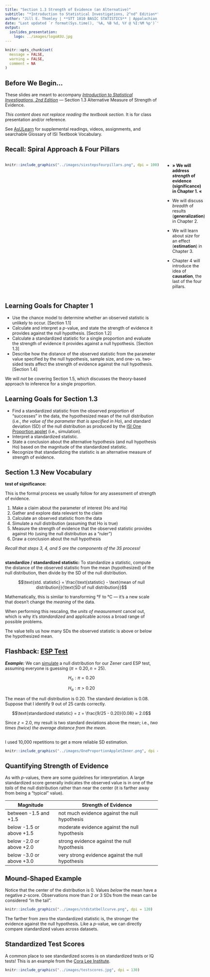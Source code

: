 ```yaml
---
title: "Section 1.3 Strength of Evidence (an Alternative)"
subtitle: "*Introduction to Statistical Investigations, 2^nd^ Edition*"
author: "Jill E. Thomley | **STT 1810 BASIC STATISTICS** | Appalachian State University"
date: "Last updated `r format(Sys.time(), '%A, %B %d, %Y @ %I:%M %p')`"
output: 
  ioslides_presentation:
    logo: ../images/logoASU.jpg
---
```


```r
knitr::opts_chunk$set(
  message = FALSE,
  warning = FALSE,
  comment = NA
)
```


## Before We Begin…

These slides are meant to accompany [*Introduction to Statistical Investigations, 2nd Edition*](http://www.isi-stats.com/isi/index2nd.html) --- Section 1.3 Alternative Measure of Strength of Evidence. 

*This content does not replace reading the textbook section.* It is for class presentation and/or reference.

See [AsULearn](https://asulearn.appstate.edu/) for supplemental readings, videos, assignments, and searchable Glossary of ISI Textbook Vocabulary.


## Recall: Spiral Approach & Four Pillars

:::::: {style="display: flex;"}

::: {}

```r
knitr::include_graphics("../images/sixstepsfourpillars.png", dpi = 100)
```

:::

::: {}

&nbsp;&nbsp;&nbsp;&nbsp;&nbsp;

:::

::: {}

* **&#187; We will address *strength* of evidence (significance) in Chapter 1. &#171;**

* We will discuss *breadth* of results (**generalization**) in Chapter 2.

* We will learn about *size* for an effect (**estimation**) in Chapter 3.

* Chapter 4 will introduce the idea of **causation**, the last of the four pillars. 

:::

::::


## Learning Goals for Chapter 1

* Use the chance model to determine whether an observed statistic is unlikely to occur. [Section 1.1]
* Calculate and interpret a *p*-value, and state the strength of evidence it provides against the null hypothesis. [Section 1.2]
* Calculate a standardized statistic for a single proportion and evaluate the strength of evidence it provides against a null hypothesis. [Section 1.3]
* Describe how the distance of the observed statistic from the parameter value specified by the null hypothesis, sample size, and one- vs. two-sided tests affect the strength of evidence against the null hypothesis. [Section 1.4]

We will *not* be covering Section 1.5, which discusses the theory-based approach to inference for a single proportion.


## Learning Goals for Section 1.3

* Find a standardized statistic from the observed proportion of “successes” in the data, the hypothesized mean of the null distribution (i.e., *the value of the parameter that is specified in Ho*), and standard deviation (SD) of the null distribution as produced by the [ISI One Proportion applet](http://www.isi-stats.com/isi2nd/ISIapplets2021.html) (i.e., simulation).
* Interpret a standardized statistic.
* State a conclusion about the alternative hypothesis (and null hypothesis Ho) based on the magnitude of the standardized statistic.
* Recognize that standardizing the statistic is an alternative measure of strength of evidence.


## Section 1.3 New Vocabulary

**test of significance:** 

This is the formal process we usually follow for any assessment of strength of evidence.

(1) Make a claim about the parameter of interest (Ho and Ha) 
(2) Gather and explore data relevant to the claim
(3) Calculate an observed statistic from the data
(4) Simulate a null distribution (assuming that Ho is true)
(5) Measure the strength of evidence that the observed statistic provides against Ho (using the null distribution as a "ruler")
(6) Draw a conclusion about the null hypothesis 

*Recall that steps 3, 4, and 5 are the components of the 3S process!*


## 

**standardize / standardized statistic:** To standardize a statistic, compute the distance of the observed statistic from the mean (hypothesized) of the null distribution, then divide by the SD of the null distribution.

$$\text{std. statistic} = \frac{\text{statistic} - \text{mean of null distribution}}{\text{SD of null distribution}}$$

Mathematically, this is similar to transforming °F to °C --- it's a new scale that doesn't change the *meaning* of the data. 

When performing this rescaling, the *units of measurement* cancel out, which is why it's *standardized* and applicable across a broad range of possible problems.

The value tells us how many SDs the observed statistic is above or below the hypothesized mean.


## Flashback: [ESP Test](https://stat-jet-asu.github.io/Slides/STT1810/ESPZenerCards.html)

***Example:*** We can [simulate](http://www.isi-stats.com/isi2nd/ISIapplets2021.html) a null distribution for our Zener card ESP test, assuming everyone is guessing ($\pi = 0.20, n = 25$). 

$$H_o: \pi = 0.20$$

$$H_a: \pi > 0.20$$

The mean of the null distribution is 0.20. The standard deviation is 0.08. Suppose that I identify 9 out of 25 cards correctly.

$$\text{standardized statistic} = z = \frac{9/25 - 0.20}{0.08} = 2.0$$

Since $z = 2.0$, my result is two standard deviations above the mean; i.e., *two times (twice) the average distance from the mean*.


## 

I used 10,000 repetitions to get a more reliable SD estimation.

```r
knitr::include_graphics("../images/OneProportionAppletZener.png", dpi = 150)
```


## Quantifying Strength of Evidence

As with *p*-values, there are some guidelines for interpretation. A large standardized score generally indicates the observed value is in one of the *tails* of the null distribution rather than near the center (it is farther away from being a "typical" value).

| Magnitude                | Strength of Evidence                              |
|--------------------------|---------------------------------------------------|
| between -1.5 and +1.5    | not much evidence against the null hypothesis     |
| below -1.5 or above +1.5 | moderate evidence against the null hypothesis     |
| below -2.0 or above +2.0 | strong evidence against the null hypothesis       |
| below -3.0 or above +3.0 | very strong evidence against  the null hypothesis |


## Mound-Shaped Example

Notice that the center of the distribution is 0. Values *below* the mean have a negative $z$-score. Observations more than 2 or 3 SDs from the mean can be considered "in the tail".

```r
knitr::include_graphics("../images/stdstatbellcurve.png", dpi = 120)
```

The farther from zero the standardized statistic is, the stronger the evidence against the null hypothesis. Like a *p*-value, we can directly compare standardized values across datasets.


## Standardized Test Scores

A common place to see standardized scores is on standardized tests or IQ tests! This is an example from the [Cora Lee Institute](https://coraleeinstitute.org/understanding-standardized-test-scores/).

```r
knitr::include_graphics("../images/testscores.jpg", dpi = 130)
```


